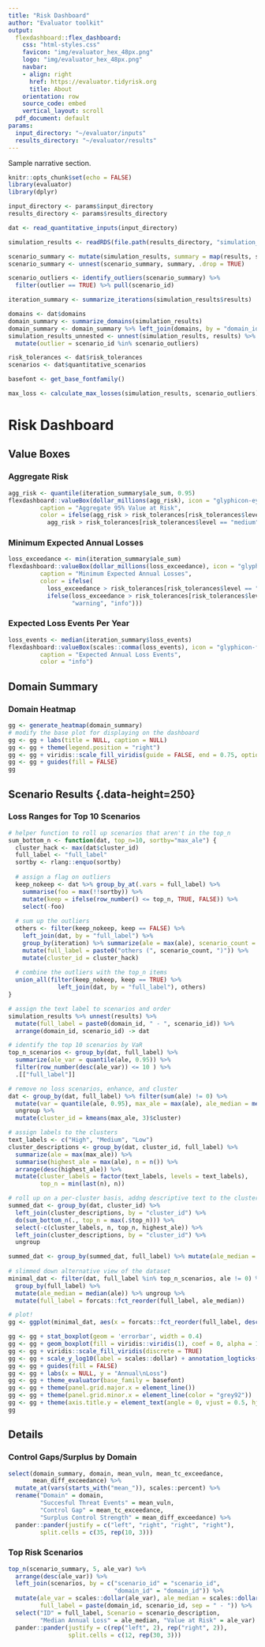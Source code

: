 ```yaml
---
title: "Risk Dashboard"
author: "Evaluator toolkit"
output:
  flexdashboard::flex_dashboard:
    css: "html-styles.css"
    favicon: "img/evaluator_hex_48px.png"
    logo: "img/evaluator_hex_48px.png"
    navbar:
    - align: right
      href: https://evaluator.tidyrisk.org
      title: About
    orientation: row
    source_code: embed
    vertical_layout: scroll
  pdf_document: default
params:
  input_directory: "~/evaluator/inputs"
  results_directory: "~/evaluator/results"
---
```


Sample narrative section.

```r
knitr::opts_chunk$set(echo = FALSE) 
library(evaluator)
library(dplyr)

input_directory <- params$input_directory
results_directory <- params$results_directory
```

```r
dat <- read_quantitative_inputs(input_directory)

simulation_results <- readRDS(file.path(results_directory, "simulation_results.rds"))

scenario_summary <- mutate(simulation_results, summary = map(results, summarize_scenario)) 
scenario_summary <- unnest(scenario_summary, summary, .drop = TRUE)

scenario_outliers <- identify_outliers(scenario_summary) %>% 
  filter(outlier == TRUE) %>% pull(scenario_id)

iteration_summary <- summarize_iterations(simulation_results$results)

domains <- dat$domains
domain_summary <- summarize_domains(simulation_results)
domain_summary <- domain_summary %>% left_join(domains, by = "domain_id")
simulation_results_unnested <- unnest(simulation_results, results) %>% 
  mutate(outlier = scenario_id %in% scenario_outliers)

risk_tolerances <- dat$risk_tolerances
scenarios <- dat$quantitative_scenarios
```

```r
basefont <- get_base_fontfamily()
```

```r
max_loss <- calculate_max_losses(simulation_results, scenario_outliers)
```

Risk Dashboard
=======================================================================

Value Boxes
-----------------------------------------------------------------------

### Aggregate Risk

```r
agg_risk <- quantile(iteration_summary$ale_sum, 0.95)
flexdashboard::valueBox(dollar_millions(agg_risk), icon = "glyphicon-eye-open",
         caption = "Aggregate 95% Value at Risk",
         color = ifelse(agg_risk > risk_tolerances[risk_tolerances$level == "high", "amount"], "danger", ifelse(
           agg_risk > risk_tolerances[risk_tolerances$level == "medium", "amount"], "warning", "info")))
```

### Minimum Expected Annual Losses

```r
loss_exceedance <- min(iteration_summary$ale_sum)
flexdashboard::valueBox(dollar_millions(loss_exceedance), icon = "glyphicon-warning-sign",
         caption = "Minimum Expected Annual Losses",
         color = ifelse(
           loss_exceedance > risk_tolerances[risk_tolerances$level == "high", "amount"], "danger", 
           ifelse(loss_exceedance > risk_tolerances[risk_tolerances$level == "medium", "amount"], 
                  "warning", "info")))
```

### Expected Loss Events Per Year

```r
loss_events <- median(iteration_summary$loss_events)
flexdashboard::valueBox(scales::comma(loss_events), icon = "glyphicon-flag",
         caption = "Expected Annual Loss Events",
         color = "info")
```

Domain Summary {data-height=150}
-----------------------------------------------------------------------

### Domain Heatmap {.no-padding}

```r
gg <- generate_heatmap(domain_summary)
# modify the base plot for displaying on the dashboard
gg <- gg + labs(title = NULL, caption = NULL)
gg <- gg + theme(legend.position = "right")
gg <- gg + viridis::scale_fill_viridis(guide = FALSE, end = 0.75, option = "D")
gg <- gg + guides(fill = FALSE)
gg
```

Scenario Results {.data-height=250}
-----------------------------------------------------------------------

### Loss Ranges for Top 10 Scenarios {.no-padding}

```r
# helper function to roll up scenarios that aren't in the top_n
sum_bottom_n <- function(dat, top_n=10, sortby="max_ale") {
  cluster_hack <- max(dat$cluster_id)
  full_label <- "full_label"
  sortby <- rlang::enquo(sortby)
  
  # assign a flag on outliers
  keep_nokeep <- dat %>% group_by_at(.vars = full_label) %>% 
    summarise(foo = max(!!sortby)) %>% 
    mutate(keep = ifelse(row_number() <= top_n, TRUE, FALSE)) %>% 
    select(-foo)
  
  # sum up the outliers
  others <- filter(keep_nokeep, keep == FALSE) %>% 
    left_join(dat, by = "full_label") %>% 
    group_by(iteration) %>% summarize(ale = max(ale), scenario_count = n()) %>% 
    mutate(full_label = paste0("others (", scenario_count, ")")) %>% 
    mutate(cluster_id = cluster_hack)
  
  # combine the outliers with the top_n items
  union_all(filter(keep_nokeep, keep == TRUE) %>% 
              left_join(dat, by = "full_label"), others)
}

# assign the text label to scenarios and order
simulation_results %>% unnest(results) %>% 
  mutate(full_label = paste0(domain_id, " - ", scenario_id)) %>% 
  arrange(domain_id, scenario_id) -> dat 

# identify the top 10 scenarios by VaR
top_n_scenarios <- group_by(dat, full_label) %>% 
  summarize(ale_var = quantile(ale, 0.95)) %>% 
  filter(row_number(desc(ale_var)) <= 10 ) %>% 
  .[["full_label"]]

# remove no loss scenarios, enhance, and cluster
dat <- group_by(dat, full_label) %>% filter(sum(ale) != 0) %>% 
  mutate(var = quantile(ale, 0.95), max_ale = max(ale), ale_median = median(ale)) %>% 
  ungroup %>% 
  mutate(cluster_id = kmeans(max_ale, 3)$cluster)

# assign labels to the clusters
text_labels <- c("High", "Medium", "Low")
cluster_descriptions <- group_by(dat, cluster_id, full_label) %>% 
  summarize(ale = max(max_ale)) %>% 
  summarise(highest_ale = max(ale), n = n()) %>% 
  arrange(desc(highest_ale)) %>% 
  mutate(cluster_labels = factor(text_labels, levels = text_labels),
         top_n = min(last(n), n))

# roll up on a per-cluster basis, addng descriptive text to the cluster
summed_dat <- group_by(dat, cluster_id) %>% 
  left_join(cluster_descriptions, by = "cluster_id") %>% 
  do(sum_bottom_n(., top_n = max(.$top_n))) %>% 
  select(-c(cluster_labels, n, top_n, highest_ale)) %>% 
  left_join(cluster_descriptions, by = "cluster_id") %>% 
  ungroup

summed_dat <- group_by(summed_dat, full_label) %>% mutate(ale_median = median(ale))
  
# slimmed down alternative view of the dataset
minimal_dat <- filter(dat, full_label %in% top_n_scenarios, ale != 0) %>% 
  group_by(full_label) %>% 
  mutate(ale_median = median(ale)) %>% ungroup %>% 
  mutate(full_label = forcats::fct_reorder(full_label, ale_median))

# plot!
gg <- ggplot(minimal_dat, aes(x = forcats::fct_reorder(full_label, desc(ale_median)), y = ale + 1))

gg <- gg + stat_boxplot(geom = 'errorbar', width = 0.4)
gg <- gg + geom_boxplot(fill = viridis::viridis(1), coef = 0, alpha = 1/3, outlier.shape = NA)
gg <- gg + viridis::scale_fill_viridis(discrete = TRUE)
gg <- gg + scale_y_log10(label = scales::dollar) + annotation_logticks(sides = "l")
gg <- gg + guides(fill = FALSE)
gg <- gg + labs(x = NULL, y = "Annual\nLoss") 
gg <- gg + theme_evaluator(base_family = basefont)
gg <- gg + theme(panel.grid.major.x = element_line())
gg <- gg + theme(panel.grid.minor.x = element_line(color = "grey92"))
gg <- gg + theme(axis.title.y = element_text(angle = 0, vjust = 0.5, hjust = 0))
gg
```


Details
-----------------------------------------------------------------------

### Control Gaps/Surplus by Domain

```r
select(domain_summary, domain, mean_vuln, mean_tc_exceedance, 
       mean_diff_exceedance) %>% 
  mutate_at(vars(starts_with("mean_")), scales::percent) %>% 
  rename("Domain" = domain, 
         "Succesful Threat Events" = mean_vuln,
         "Control Gap" = mean_tc_exceedance,
         "Surplus Control Strength" = mean_diff_exceedance) %>% 
  pander::pander(justify = c("left", "right", "right", "right"), 
         split.cells = c(35, rep(10, 3)))
```

### Top Risk Scenarios

```r
top_n(scenario_summary, 5, ale_var) %>% 
  arrange(desc(ale_var)) %>% 
  left_join(scenarios, by = c("scenario_id" = "scenario_id", 
                              "domain_id" = "domain_id")) %>%
  mutate(ale_var = scales::dollar(ale_var), ale_median = scales::dollar(ale_median),
         full_label = paste(domain_id, scenario_id, sep = " - ")) %>% 
  select("ID" = full_label, Scenario = scenario_description, 
         "Median Annual Loss" = ale_median, "Value at Risk" = ale_var) %>% 
  pander::pander(justify = c(rep("left", 2), rep("right", 2)), 
                 split.cells = c(12, rep(30, 3)))
```
